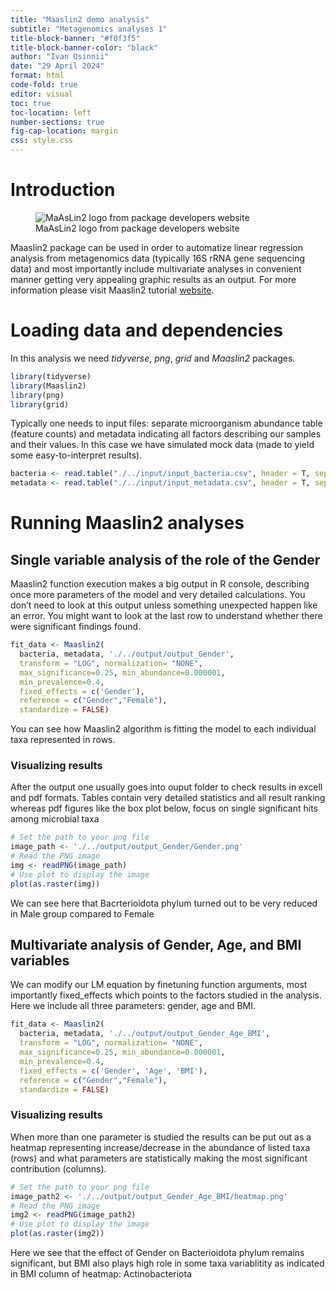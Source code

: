 ```yaml
---
title: "Maaslin2 demo analysis"
subtitle: "Metagenomics analyses 1" 
title-block-banner: "#f0f3f5"
title-block-banner-color: "black"
author: "Ivan Osinnii"
date: "29 April 2024"
format: html
code-fold: true
editor: visual
toc: true
toc-location: left
number-sections: true
fig-cap-location: margin
css: style.css
---
```


# Introduction

![MaAsLin2 logo from package developers website](./../assets/Maaslin.png)

Maaslin2 package can be used in order to automatize linear regression analysis from metagenomics data (typically 16S rRNA gene sequencing data) and most importantly include multivariate analyses in convenient manner getting very appealing graphic results as an output. For more information please visit Maaslin2 tutorial [website](https://github.com/biobakery/biobakery/wiki/maaslin2).

# Loading data and dependencies

In this analysis we need *tidyverse*, *png*, *grid* and *Maaslin2* packages.

```r
library(tidyverse)
library(Maaslin2)
library(png)
library(grid)
```

Typically one needs to input files: separate microorganism abundance table (feature counts) and metadata indicating all factors describing our samples and their values. In this case we have simulated mock data (made to yield some easy-to-interpret results).

```r
bacteria <- read.table("./../input/input_bacteria.csv", header = T, sep = ",", row.names="sample")
metadata <- read.table("./../input/input_metadata.csv", header = T, sep = ",", row.names="sample")
```

# Running Maaslin2 analyses

## Single variable analysis of the role of the Gender

Maaslin2 function execution makes a big output in R console, describing once more parameters of the model and very detailed calculations. You don't need to look at this output unless something unexpected happen like an error. You might want to look at the last row to understand whether there were significant findings found.

```r
fit_data <- Maaslin2(
  bacteria, metadata, './../output/output_Gender',
  transform = "LOG", normalization= "NONE", 
  max_significance=0.25, min_abundance=0.000001, 
  min_prevalence=0.4, 
  fixed_effects = c('Gender'),
  reference = c("Gender","Female"),
  standardize = FALSE)
```

You can see how Maaslin2 algorithm is fitting the model to each individual taxa represented in rows.

### Visualizing results

After the output one usually goes into ouput folder to check results in excell and pdf formats. Tables contain very detailed statistics and all result ranking whereas pdf figures like the box plot below, focus on single significant hits among microbial taxa

```r
# Set the path to your png file
image_path <- './../output/output_Gender/Gender.png'
# Read the PNG image
img <- readPNG(image_path)
# Use plot to display the image
plot(as.raster(img))
```

We can see here that Bacrterioidota phylum turned out to be very reduced in Male group compared to Female

## Multivariate analysis of Gender, Age, and BMI variables

We can modify our LM equation by finetuning function arguments, most importantly fixed_effects which points to the factors studied in the analysis. Here we include all three parameters: gender, age and BMI.

```r
fit_data <- Maaslin2(
  bacteria, metadata, './../output/output_Gender_Age_BMI',
  transform = "LOG", normalization= "NONE",
  max_significance=0.25, min_abundance=0.000001, 
  min_prevalence=0.4, 
  fixed_effects = c('Gender', 'Age', 'BMI'),
  reference = c("Gender","Female"),
  standardize = FALSE)
```

### Visualizing results

When more than one parameter is studied the results can be put out as a heatmap representing increase/decrease in the abundance of listed taxa (rows) and what parameters are statistically making the most significant contribution (columns).

```r
# Set the path to your png file
image_path2 <- './../output/output_Gender_Age_BMI/heatmap.png'
# Read the PNG image
img2 <- readPNG(image_path2)
# Use plot to display the image
plot(as.raster(img2))
```

Here we see that the effect of Gender on Bacterioidota phylum remains significant, but BMI also plays high role in some taxa variablitity as indicated in BMI column of heatmap: Actinobacteriota
